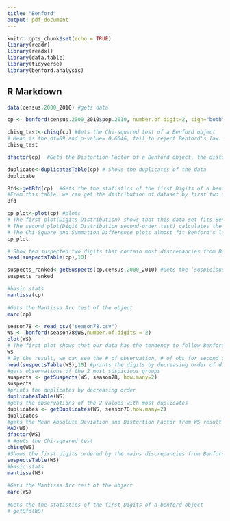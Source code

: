 ```yaml
---
title: "Benford"
output: pdf_document
---
```


```r
knitr::opts_chunk$set(echo = TRUE)
library(readr)
library(readxl)
library(data.table)
library(tidyverse)
library(benford.analysis)
```

## R Markdown

```r

data(census.2000_2010) #gets data

cp <- benford(census.2000_2010$pop.2010, number.of.digit=2, sign="both") #generates benford object for 2010 population Census data in U.S. 

chisq_test<-chisq(cp) #Gets the Chi-squared test of a Benford object
# Mean is the df=89 and p-value= 0.6646, fail to reject Benford's law. And the X-squared value is 82.809. Since X-squared value is near the degree of the freedom, the distribution of this data set looks good. All in all, this dataset follows Benford's law.
chisq_test

dfactor(cp)  #Gets the Distortion Factor of a Benford object, the distortion factor is -0.781. 

duplicate<-duplicatesTable(cp) # Shows the duplicates of the data
duplicate

Bfd<-getBfd(cp)  #Gets the the statistics of the first Digits of a benford object.
#From this table, we can get the distribution of dataset by first two digits.
Bfd 

cp_plot<-plot(cp) #plots
# The first plot(Digits Distribution) shows that this data set fits Benford's law.
# The second plot(Digit Distribution second-order test) calculates the digit frequencies of the differences between the ordered (ranked) values in a data set. It shows that this data set generally follows Benford's law, except some specific two digits like 
# The Chi-Square and Summation Difference plots almost fit Benford's law, but not good enough.
cp_plot

# Show ten suspected two digits that contain most discrepancies from Benford's law.
head(suspectsTable(cp),10)

suspects_ranked<-getSuspects(cp,census.2000_2010) #Gets the ’suspicious’ observations according to Benford’s Law.
suspects_ranked

#basic stats
mantissa(cp)
  
#Gets the Mantissa Arc test of the object
marc(cp)

```

```r
season78 <- read_csv("season78.csv")
WS <- benford(season78$WS,number.of.digits = 2)
plot(WS)
# The first plot shows that our data has the tendency to follow Benford's law. The chi-Squared Difference graph also has a very good-fit shape. 
WS
# By the result, we can see the # of observation, # of obs for second order, and first digit analysed. The 5 largest deviations show that the smallest digit are 10 which follows the Benford's law as well. 
head(suspectsTable(WS),10) #prints the digits by decreasing order of discrepancies
#gets observations of the 2 most suspicious groups
suspects <- getSuspects(WS, season78, how.many=2)
suspects
#prints the duplicates by decreasing order
duplicatesTable(WS)
#gets the observations of the 2 values with most duplicates
duplicates <- getDuplicates(WS, season78,how.many=2)
duplicates
#gets the Mean Absolute Deviation and Distortion Factor from WS result
MAD(WS)
dfactor(WS)
# #gets the Chi-squared test
chisq(WS)
#Shows the first digits ordered by the mains discrepancies from Benford’s Law
suspectsTable(WS) 
#basic stats
mantissa(WS)
  
#Gets the Mantissa Arc test of the object
marc(WS)
  
#Gets the the statistics of the first Digits of a benford object
# getBfd(WS)


```
